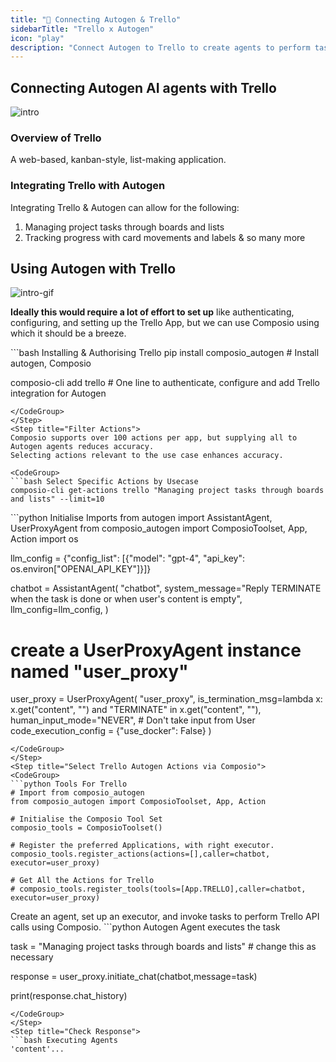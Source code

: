 ```yaml
---
title: "🚀 Connecting Autogen & Trello"
sidebarTitle: "Trello x Autogen"
icon: "play"
description: "Connect Autogen to Trello to create agents to perform tasks using natural language"
---
```


## Connecting Autogen AI agents with Trello
![intro](/media/intro.jpg)

### Overview of Trello

A web-based, kanban-style, list-making application.

### Integrating Trello with Autogen

Integrating Trello & Autogen can allow for the following:

1. Managing project tasks through boards and lists
2. Tracking progress with card movements and labels
& so many more

## Using Autogen with Trello
![intro-gif](/media/intro.gif)
<Steps>
<Step title="Setting Up the Environment">

**Ideally this would require a lot of effort to set up** like authenticating, configuring, and setting up the Trello App, but we can use Composio using which it should be a breeze.

<CodeGroup>
```bash Installing & Authorising Trello
pip install composio_autogen # Install autogen, Composio 

composio-cli add trello # One line to authenticate, configure and add Trello integration for Autogen
```
</CodeGroup>
</Step>
<Step title="Filter Actions">
Composio supports over 100 actions per app, but supplying all to Autogen agents reduces accuracy.
Selecting actions relevant to the use case enhances accuracy.

<CodeGroup>
```bash Select Specific Actions by Usecase
composio-cli get-actions trello "Managing project tasks through boards and lists" --limit=10
```
</CodeGroup>

</Step>
<Step title="Import Base Packages">

<CodeGroup>
```python Initialise Imports
from autogen import AssistantAgent, UserProxyAgent
from composio_autogen import ComposioToolset, App, Action
import os

llm_config = {"config_list": [{"model": "gpt-4", "api_key": os.environ["OPENAI_API_KEY"]}]}

chatbot = AssistantAgent(
    "chatbot",
    system_message="Reply TERMINATE when the task is done or when user's content is empty",
    llm_config=llm_config,
)

# create a UserProxyAgent instance named "user_proxy"
user_proxy = UserProxyAgent(
    "user_proxy",
    is_termination_msg=lambda x: x.get("content", "") and "TERMINATE" in x.get("content", ""),
    human_input_mode="NEVER", # Don't take input from User
    code_execution_config = {"use_docker": False}
)
```
</CodeGroup>
</Step>
<Step title="Select Trello Autogen Actions via Composio">
<CodeGroup>
```python Tools For Trello
# Import from composio_autogen
from composio_autogen import ComposioToolset, App, Action

# Initialise the Composio Tool Set
composio_tools = ComposioToolset()

# Register the preferred Applications, with right executor. 
composio_tools.register_actions(actions=[],caller=chatbot, executor=user_proxy)

# Get All the Actions for Trello
# composio_tools.register_tools(tools=[App.TRELLO],caller=chatbot, executor=user_proxy) 
```
</CodeGroup>
</Step>
<Step title="Execute the Agent">
Create an agent, set up an executor, and invoke tasks to perform Trello API calls using Composio. 
<CodeGroup>
```python Autogen Agent executes the task

task = "Managing project tasks through boards and lists" # change this as necessary

response = user_proxy.initiate_chat(chatbot,message=task)

print(response.chat_history)
```
</CodeGroup>
</Step>
<Step title="Check Response">
```bash Executing Agents
'content'...
```
</Step>
</Steps>
